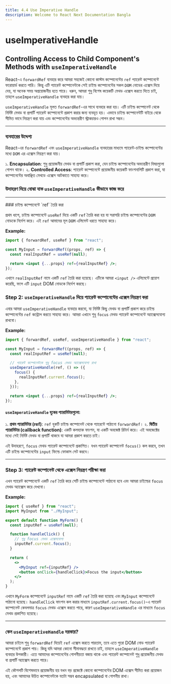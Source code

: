 ```yaml
---
title: 4.4 Use Imperative Handle
description: Welcome to React Next Documentation Bangla
---
```



## <h1 className="bg-gradient-to-r from-blue-500 to-purple-500 inline-block text-transparent bg-clip-text text-3xl pt-2">useImperativeHandle</h1>

## Controlling Access to Child Component's Methods with `useImperativeHandle`

React-এ `forwardRef` ব্যবহার করে আমরা সহজেই কোনো কাস্টম কম্পোনেন্টের `ref` প্যারেন্ট কম্পোনেন্টে ফরোয়ার্ড করতে পারি। কিন্তু এটি প্যারেন্ট কম্পোনেন্টকে সেই চাইল্ড কম্পোনেন্টের সকল `DOM` নোডের এক্সেস দিয়ে দেয়, যা অনেক সময় অপ্রয়োজনীয় হতে পারে। ধরুন, আমরা শুধু বিশেষ কয়েকটি মেথড এক্সেস করতে দিতে চাই, তাহলে `useImperativeHandle` ব্যবহার করা যায়।

`useImperativeHandle` মূলত `forwardRef`-এর সাথে ব্যবহার করা হয়। এটি চাইল্ড কম্পোনেন্ট থেকে নির্দিষ্ট মেথড বা প্রপার্টি প্যারেন্ট কম্পোনেন্টে প্রকাশ করার জন্য ব্যবহৃত হয়। এভাবে চাইল্ড কম্পোনেন্টটি বাইরে থেকে সীমিত ভাবে নিয়ন্ত্রণ করা যায় এবং কম্পোনেন্টের অভ্যন্তরীণ স্ট্রাকচারও গোপন রাখা সম্ভব।

---

### ব্যবহারের উদ্দেশ্য

React-এর `forwardRef` এবং `useImperativeHandle` ব্যবহারের মাধ্যমে প্যারেন্ট-চাইল্ড কম্পোনেন্টের মধ্যে `DOM` এর এক্সেস নিয়ন্ত্রণ করা যায়।

১. **Encapsulation**: শুধু প্রয়োজনীয় মেথড বা প্রপার্টি প্রকাশ করা, যেন চাইল্ড কম্পোনেন্টের অভ্যন্তরীণ বিষয়গুলো গোপন থাকে।
২. **Controlled Access**: প্যারেন্ট কম্পোনেন্টে প্রয়োজনীয় কয়েকটি ফাংশনালিটি প্রকাশ করা, যা কম্পোনেন্টের অবাঞ্ছিত মেথডে এক্সেস আটকাতে সাহায্য করে।

### উদাহরণ দিয়ে বোঝা যাক `useImperativeHandle` কীভাবে কাজ করে

---

<Steps>
<Step>
### চাইল্ড কম্পোনেন্টে `ref` তৈরি করা

প্রথম ধাপে, চাইল্ড কম্পোনেন্টে `useRef` দিয়ে একটি `ref` তৈরি করা হয় যা সরাসরি চাইল্ড কম্পোনেন্টের `DOM` নোডকে নির্দেশ করে। এই `ref` আমাদের মূল `DOM` এলিমেন্ট ধরতে সাহায্য করে।

**Example:**

```jsx
import { forwardRef, useRef } from "react";

const MyInput = forwardRef((props, ref) => {
  const realInputRef = useRef(null);

  return <input {...props} ref={realInputRef} />;
});
```

এখানে `realInputRef` নামে একটি `ref` তৈরি করা হয়েছে। এটিকে আমরা `<input />` এলিমেন্টে প্রয়োগ করেছি, ফলে এটি `input` DOM নোডকে নির্দেশ করছে।

<Step></Step>

### Step 2: `useImperativeHandle` দিয়ে প্যারেন্ট কম্পোনেন্টের এক্সেস নিয়ন্ত্রণ করা

এবার আমরা `useImperativeHandle` ব্যবহার করবো, যা নির্দিষ্ট কিছু মেথড বা প্রপার্টি প্রকাশ করে চাইল্ড কম্পোনেন্টের `ref` কন্ট্রোল করতে সাহায্য করে। আমরা এখানে শুধু `focus` মেথড প্যারেন্ট কম্পোনেন্টে অ্যাক্সেসযোগ্য রাখবো।

**Example:**

```jsx
import { forwardRef, useRef, useImperativeHandle } from "react";

const MyInput = forwardRef((props, ref) => {
  const realInputRef = useRef(null);

  // প্যারেন্ট কম্পোনেন্টকে শুধু focus মেথড অ্যাক্সেসযোগ্য রাখা
  useImperativeHandle(ref, () => ({
    focus() {
      realInputRef.current.focus();
    },
  }));

  return <input {...props} ref={realInputRef} />;
});
```

#### `useImperativeHandle` হুকের প্যারামিটারগুলো:

১. **প্রথম প্যারামিটার (ref)**: `ref` হুকটি চাইল্ড কম্পোনেন্ট থেকে প্যারেন্টে পাঠানো `forwardRef`।
২. **দ্বিতীয় প্যারামিটার (callback function)**: একটি কলব্যাক ফাংশন, যা একটি অবজেক্ট রিটার্ন করে। এই অবজেক্টের মধ্যে সেই নির্দিষ্ট মেথড বা প্রপার্টি থাকবে যা আমরা প্রকাশ করতে চাই।

এই উদাহরণে, `focus` মেথড প্যারেন্ট কম্পোনেন্টে প্রকাশিত। যখন প্যারেন্ট কম্পোনেন্ট `focus()` কল করবে, তখন এটি চাইল্ড কম্পোনেন্টের `input` ফিল্ডে ফোকাস সেট করবে।

---

</Step>
<Step>

### Step 3: প্যারেন্ট কম্পোনেন্ট থেকে এক্সেস নিয়ন্ত্রণ পরীক্ষা করা

এখন প্যারেন্ট কম্পোনেন্টে একটি `ref` তৈরি করে সেটি চাইল্ড কম্পোনেন্টে পাঠানো হবে এবং আমরা চাইল্ডের `focus` মেথড অ্যাক্সেস করে দেখবো।

**Example:**

```jsx
import { useRef } from "react";
import MyInput from "./MyInput";

export default function MyForm() {
  const inputRef = useRef(null);

  function handleClick() {
    // শুধু focus মেথড এক্সেসযোগ্য
    inputRef.current.focus();
  }

  return (
    <>
      <MyInput ref={inputRef} />
      <button onClick={handleClick}>Focus the input</button>
    </>
  );
}
```

এখানে `MyForm` কম্পোনেন্টে `inputRef` নামে একটি `ref` তৈরি করা হয়েছে এবং `MyInput` কম্পোনেন্টে পাঠানো হয়েছে। `handleClick` ফাংশন কল করার মাধ্যমে `inputRef.current.focus()`-এ প্যারেন্ট কম্পোনেন্ট কেবলমাত্র `focus` মেথড এক্সেস করতে পারে, কারণ `useImperativeHandle` এর মাধ্যমে `focus` মেথড প্রকাশিত হয়েছে।

</Step>
</Steps>

---

### কেন `useImperativeHandle` দরকার?

আমরা চাইলে শুধু `forwardRef` দিয়েই `ref` এক্সেস করতে পারতাম, তবে এতে পুরো DOM নোড প্যারেন্ট কম্পোনেন্টে প্রকাশ পায়। কিন্তু যদি আমরা কোনো সীমাবদ্ধতা রাখতে চাই, তাহলে `useImperativeHandle` ব্যবহার উপকারী। এতে আমাদের কম্পোনেন্টের গোপনীয়তা বজায় থাকে এবং প্যারেন্ট কম্পোনেন্ট শুধু প্রয়োজনীয় মেথড বা প্রপার্টি অ্যাক্সেস করতে পারে।

এই কৌশলটি বিশেষভাবে প্রয়োজনীয় হয় যখন বড় প্রজেক্টে কোনো কম্পোনেন্টের DOM এক্সেস সীমিত করা প্রয়োজন হয়, এবং আমাদের উচিত কম্পোনেন্টকে যতটা সম্ভব encapsulated বা গোপনীয় রাখা।
